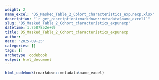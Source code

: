 ```yaml
---
weight: 2
name_excel: "D5_Masked_Table_2_Cohort_characteristics_expunexp.xlsx"
description: "`r get_description(rmarkdown::metadata$name_excel)`"
slug: "D5_Masked_Table_2_Cohort_characteristics_expunexp"
datetime: 1.7587852e+09
title: D5_Masked_Table_2_Cohort_characteristics_expunexp
author: ''
date: '2025-09-25'
categories: []
tags: []
archetype: codebook
output: html_document
---
```


```r
html_codebook(rmarkdown::metadata$name_excel)
```
